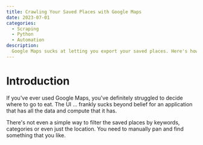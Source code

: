 ```yaml
---
title: Crawling Your Saved Places with Google Maps
date: 2023-07-01
categories:
  - Scraping
  - Python
  - Automation
description:
  Google Maps sucks at letting you export your saved places. Here's how to do it
---
```


# Introduction

If you've ever used Google Maps, you've definitely struggled to decide where to go to eat. The UI ... frankly sucks beyond belief for an application that has all the data and compute that it has.

<KommyImage src = "/images/Google_Maps.png" height = {400} width = {400} blogImage={true} />

There's not even a simple way to filter the saved places by keywords, categories or even just the location. You need to manually pan and find something that you like.
